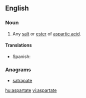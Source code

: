 ==English==

===Noun===
{{en-noun}}

# {{context|organic compound}} Any [[salt]] or [[ester]] of [[aspartic acid]].
====Translations====
{{trans-top|salt or ester of aspartic acid}}
* Spanish: {{t-|es|aspartato|m}}
{{trans-mid}}
{{trans-bottom}}

===Anagrams===
* [[satrapate#English|satrapate]]

[[hu:aspartate]]
[[vi:aspartate]]